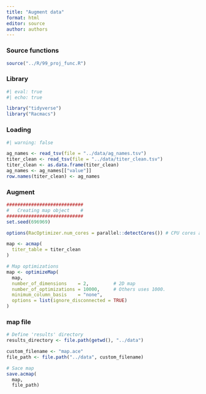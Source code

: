```yaml
---
title: "Augment data"
format: html
editor: source
author: authors
---
```


### Source functions

```r
source("../R/99_proj_func.R")
```

### Library

```r
#| eval: true
#| echo: true

library("tidyverse")
library("Racmacs")
```

### Loading

```r
#| warning: false

ag_names <- read_tsv(file = "../data/ag_names.tsv")
titer_clean <- read_tsv(file = "../data/titer_clean.tsv")
titer_clean <- as.data.frame(titer_clean)
ag_names <- ag_names[["value"]]
row.names(titer_clean) <- ag_names
```

### Augment

```r
############################
#   Creating map object    #
############################
set.seed(696969)

options(RacOptimizer.num_cores = parallel::detectCores()) # CPU cores available

map <- acmap(
  titer_table = titer_clean
)

# Map optimizations
map <- optimizeMap(
  map,
  number_of_dimensions    = 2,         # 2D map
  number_of_optimizations = 10000,     # Others uses 1000.
  minimum_column_basis    = "none",
  options = list(ignore_disconnected = TRUE)
)
```

### map file

```r
# Define 'results' directory
results_directory <- file.path(getwd(), "../data")

custom_filename <- "map.ace"  
file_path <- file.path("../data", custom_filename)

# Sace map
save.acmap(
  map,
  file_path)
```
